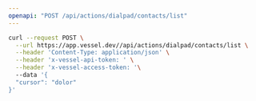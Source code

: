```yaml
---
openapi: "POST /api/actions/dialpad/contacts/list"
---
```


<RequestExample>

```bash Request
curl --request POST \
  --url https://app.vessel.dev//api/actions/dialpad/contacts/list \
  --header 'Content-Type: application/json' \
  --header 'x-vessel-api-token: ' \
  --header 'x-vessel-access-token: '\ 
  --data '{
  "cursor": "dolor"
}'
```

</RequestExample>


      